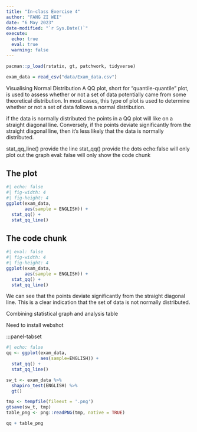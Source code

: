 ```yaml
---
title: "In-class Exercise 4"
author: "FANG ZI WEI"
date: "6 May 2023"
date-modified: "`r Sys.Date()`"
execute: 
  echo: true 
  eval: true
  warning: false
---
```

```r
pacman::p_load(rstatix, gt, patchwork, tidyverse)

```

```r
exam_data = read_csv("data/Exam_data.csv")
```

Visualising Normal Distribution
A QQ plot, short for "quantile-quantile" plot, is used to assess whether or not a set of data potentially came from some theoretical distribution. In most cases, this type of plot is used to determine whether or not a set of data follows a normal distribution.

if the data is normally distributed the points in a QQ plot will like on a straight diagonal line. Conversely, if the points deviate significantly from the straight diagonal line, then it's less likely that the data is normally distributed.

stat_qq_line() provide the line
stat_qq() provide the dots
echo:false will only plot out the graph
eval: false will only show the code chunk

:::panel-tabset

## The plot
```r
#| echo: false
#| fig-width: 4
#| fig-height: 4
ggplot(exam_data,
       aes(sample = ENGLISH)) +
  stat_qq() +
  stat_qq_line()
```

## The code chunk
```r
#| eval: false
#| fig-width: 4
#| fig-height: 4
ggplot(exam_data,
       aes(sample = ENGLISH)) +
  stat_qq() +
  stat_qq_line()
```
:::

:::{.callout-note}
We can see that the points deviate significantly from the straight diagonal line. This is a clear indication that the set of data is not normally distributed.
:::

Combining statistical graph and analysis table

Need to install webshot

:::panel-tabset

```r
#| echo: false
qq <- ggplot(exam_data,
             aes(sample=ENGLISH)) +
  stat_qq() +
  stat_qq_line()

sw_t <- exam_data %>%
  shapiro_test(ENGLISH) %>%
  gt()

tmp <- tempfile(fileext = '.png')
gtsave(sw_t, tmp)
table_png <- png::readPNG(tmp, native = TRUE)

qq + table_png
```
